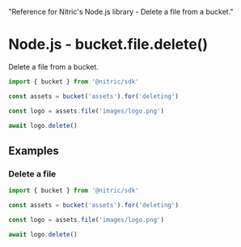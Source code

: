   "Reference for Nitric's Node.js library - Delete a file from a bucket."

# Node.js - bucket.file.delete()

Delete a file from a bucket.

```javascript
import { bucket } from '@nitric/sdk'

const assets = bucket('assets').for('deleting')

const logo = assets.file('images/logo.png')

await logo.delete()
```

## Examples

### Delete a file

```javascript
import { bucket } from '@nitric/sdk'

const assets = bucket('assets').for('deleting')

const logo = assets.file('images/logo.png')

await logo.delete()
```
